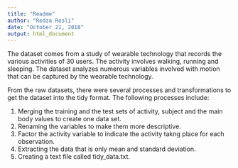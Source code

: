 ```yaml
---
title: "Readme"
author: "Redza Rosli"
date: "October 21, 2018"
output: html_document
---
```


The dataset comes from a study of wearable technology that records the various activities of 30 users. The activity involves walking, running and sleeping. The dataset analyzes numerous variables involved with motion that can be captured by the wearable technology.

From the raw datasets, there were several processes and transformations to get the dataset into the tidy format. The following processes include:

1. Merging the training and the test sets of activity, subject and the main body values to create one data set.
2. Renaming the variables to make them more descriptive.
3. Factor the activity variable to indicate the activity takng place for each observation.
4. Extracting the data that is only mean and standard deviation. 
5. Creating a text file called tidy_data.txt.
